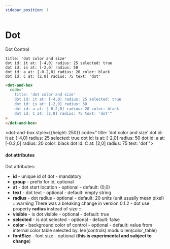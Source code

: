 ```yaml
---
sidebar_position: 1
---
```


# Dot

Dot Control

```dabl tab showLineNumbers
title: 'dot color and size'
dot id: it at: [-4,0] radius: 25 selected: true
dot id: is at: [-2,0] radius: 50
dot id: a at: [-0.2,0] radius: 20 color: black
dot id: C at: [2,0] radius: 75 text: 'dot'
```

```html tab showLineNumbers
<dot-and-box
  code="
    title: 'dot color and size'
    dot id: it at: [-4,0] radius: 25 selected: true
    dot id: is at: [-2,0] radius: 50
    dot id: a at: [-0.2,0] radius: 20 color: black
    dot id: C at: [2,0] radius: 75 text: 'dot'"
>
</dot-and-box>
```

<dot-and-box style={{height: 250}} code="
title: 'dot color and size'
dot id: it at: [-4,0] radius: 25 selected: true
dot id: is at: [-2,0] radius: 50
dot id: a at: [-0.2,0] radius: 20 color: black
dot id: C at: [2,0] radius: 75 text: 'dot'">
</dot-and-box>

#### dot attributes

Dot attributes:

- **id** - unique id of dot - mandatory
- **group** - prefix for id, optional
- **at** - dot start location - optional - default: (0,0)
- **text** - dot text - optional - default: empty string
- **radius** - dot radius - optional - default: 20 units (unit usually mean pixel)
  :::warning
  There was a breaking change in version 0.1.2 - dot use property **radius** instead of size
  :::
- **visible** - is dot visible - optional - default: true
- **selected** - is dot selected - optional - default: false
- **color** - background color of control - optional - default: value from internal color table selected by: len(controls) modulo len(color_table)
- **fontSize** - font size - optional (**this is experimental and subject to change**)
